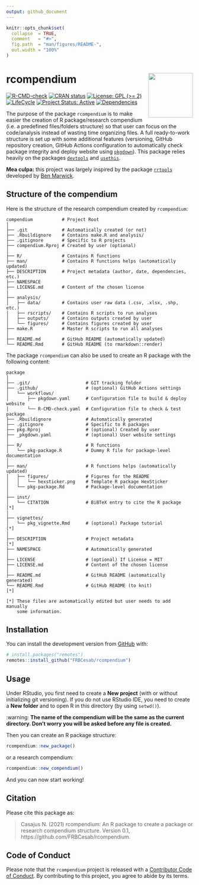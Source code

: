 ```yaml
---
output: github_document
---
```


```r
knitr::opts_chunk$set(
  collapse  = TRUE,
  comment   = "#>",
  fig.path  = "man/figures/README-",
  out.width = "100%"
)
```



rcompendium <img src="man/figures/hexsticker.png" height="120" align="right"/>
=========================================================



<!-- badges: start -->
[![R-CMD-check](https://github.com/FRBCesab/rcompendium/workflows/R-CMD-check/badge.svg)](https://github.com/FRBCesab/rcompendium/actions)
[![CRAN status](https://www.r-pkg.org/badges/version/rcompendium)](https://CRAN.R-project.org/package=rcompendium)
[![License: GPL (>= 2)](https://img.shields.io/badge/License-GPL%20%28%3E%3D%202%29-blue.svg)](https://choosealicense.com/licenses/gpl-2.0)
[![LifeCycle](man/figures/lifecycle/lifecycle-stable.svg)](https://lifecycle.r-lib.org/articles/stages.html#stable)
[![Project Status: Active](https://www.repostatus.org/badges/latest/active.svg)](https://www.repostatus.org/#active)
[![Dependencies](https://img.shields.io/badge/dependencies-15/80-red?style=flat)](#)
<!-- badges: end -->

The purpose of the package `rcompendium` is to make easier the creation of R 
package/research compendium (i.e. a predefined files/folders structure) so that 
user can focus on the code/analysis instead of wasting time organizing files. 
A full ready-to-work structure is set up with some additional features 
(versioning, GitHub repository creation, GitHub Actions configuration to 
automatically check package integrity and deploy website using 
[`pkgdown`](https://pkgdown.r-lib.org/)). This package relies heavily on the 
packages [`devtools`](https://devtools.r-lib.org/) and 
[`usethis`](https://usethis.r-lib.org/).

**Mea culpa:** this project was largely inspired by the package 
[`rrtools`](https://github.com/benmarwick/rrtools) developed by 
[Ben Marwick](https://github.com/benmarwick).


## Structure of the compendium

Here is the structure of the research compendium created by `rcompendium`:

```
compendium           # Project Root
│
├── .git             # Automatically created (or not)
├── .Rbuildignore    # Contains make.R and analysis/
├── .gitignore       # Specific to R projects
├── compendium.Rproj # Created by user (optional)
│
├── R/               # Contains R functions
├── man/             # Contains R functions helps (automatically updated)
├── DESCRIPTION      # Project metadata (author, date, dependencies, etc.)
├── NAMESPACE
├── LICENSE.md       # Content of the chosen license
|
├── analysis/
│   ├── data/        # Contains user raw data (.csv, .xlsx, .shp, etc.)
│   ├── rscripts/    # Contains R scripts to run analyses
│   ├── outputs/     # Contains outputs created by user
│   └── figures/     # Contains figures created by user
├── make.R           # Master R scripts to run all analyses
│
├── README.md        # GitHub README (automatically updated)
└── README.Rmd       # GitHub README (to rmarkdown::render)
```



The package `rcompendium` can also be used to create an R package with the 
following content:


```
package
│
├── .git/                     # GIT tracking folder
├── .github/                  # (optional) GitHub Actions settings
│   └── workflows/
│       ├── pkgdown.yaml      # Configuration file to build & deploy website
│       └── R-CMD-check.yaml  # Configuration file to check & test package
├── .Rbuildignore             # Automatically generated
├── .gitignore                # Specific to R packages
├── pkg.Rproj                 # (optional) Created by user 
├── _pkgdown.yaml             # (optional) User website settings
│
├── R/                        # R functions
│   └── pkg-package.R         # Dummy R file for package-level documentation
│
├── man/                      # R functions helps (automatically updated)
│   ├── figures/              # Figures for the README 
│   │   └── hexsticker.png    # Template R package HexSticker
│   └── pkg-package.Rd        # Package-level documentation
│
├── inst/
│   └── CITATION              # BiBTeX entry to cite the R package       [*]
│
├── vignettes/
│   └── pkg_vignette.Rmd      # (optional) Package tutorial              [*]
│
├── DESCRIPTION               # Project metadata                         [*]
├── NAMESPACE                 # Automatically generated
│
├── LICENSE                   # (optional) If License = MIT
├── LICENSE.md                # Content of the chosen license
│
├── README.md                 # GitHub README (automatically generated)
└── README.Rmd                # GitHub README (to knit)                  [*]

[*] These files are automatically edited but user needs to add manually 
    some information.
```


<!--


**N.B. 1.** the research compendium can be built as an R package with 
`devtools::install()` but only R functions stored in the **R/** folder will
be available (do not forget to edit R functions documentation and to run
`devtools::document()`). 
The content of the **analysis/** folder must be run by sourcing the `make.R` 
file. All files created by user must be saved in the subfolders of **analysis/**.


**N.B. 2.** the files `DESCRIPTION` and `make.R` are written from templates and
are specific to myself.

-->

## Installation



You can install the development version from [GitHub](https://github.com/) with:

```r
# install.packages("remotes")
remotes::install_github("FRBCesab/rcompendium")
```



## Usage

Under RStudio, you first need to create a **New project** (with or without
initializing git versioning). If you do not use RStudio IDE, you need to create
a **New folder** and to open R in this directory (by using `setwd()`).

:warning: **The name of the compendium will be the same as the current 
directory. Don't worry you will be asked before any file is created.**

Then you can create an R package structure:

```r
rcompendium::new_package()
```

or a research compendium:

```r
rcompendium::new_compendium()
```

And you can now start working!



## Citation



Please cite this package as: 

> Casajus N. (2021) rcompendium: An R package to create a package or research 
compendium structure. Version 0.1, https://github.com/FRBCesab/rcompendium.



## Code of Conduct



Please note that the `rcompendium` project is released with a 
[Contributor Code of Conduct](https://contributor-covenant.org/version/2/0/CODE_OF_CONDUCT.html). 
By contributing to this project, you agree to abide by its terms.

